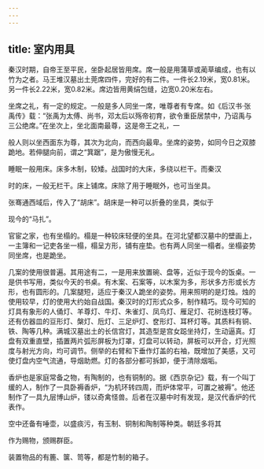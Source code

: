 ```yaml
---
---
---
```

title: 室内用具
---



秦汉时期，自帝王至平民，坐卧起居皆用席。席一般是用蒲草或蔺草编成，也有以竹为之者。马王堆汉墓出土莞席四件，完好的有二件。一件长2.19米，宽0.81米。另一件长2.22米，宽0.82米。席边皆用黄绢包缝，边宽0.20米左右。

坐席之礼，有一定的规定。一般是多人同坐一席，唯尊者有专席。如《后汉书·张禹传》载：“张禹为太傅、尚书，邓太后以殇帝初育，欲令重臣居禁中，乃诏禹与三公绝席。”在坐次上，坐北面南最尊，这是帝王之礼，一

般人则以坐西面东为尊，其次为北向，而西向最卑。坐席的姿势，如同今日之双膝跪地。若伸腿向前，谓之“箕踞”，是为傲慢无礼。

睡眠一般用床。床多木制，较矮。战国时的大床，多绕以栏干。而秦汉

时的床，一般无栏干。床上铺席。床除了用于睡眠外，也可当坐具。

张骞通西域后，传入了“胡床”。胡床是一种可以折叠的坐具，类似于

现今的“马扎”。

官宦之家，也有坐榻的。榻是一种较床轻便的坐具。在河北望都汉墓中的壁画上，一主簿和一记吏各坐一榻，榻呈方形，铺有座垫。也有两人同坐一榻者。坐榻姿势同坐席，也是跪坐。

几案的使用很普遍。其用途有二，一是用来放置碗、盘等，近似于现今的饭桌。一是供书写用，类似今天的书桌。有木案、石案等，以木案为多，形状多方形或长方形，也有圆形的。几案腿短，适应于秦汉人跪坐的姿势。用来照明的是灯烛。烛的使用较早，灯的使用大约始自战国。秦汉时的灯形式众多，制作精巧。现今可知的灯具有象形的人俑灯、羊尊灯、牛灯、朱雀灯、凤鸟灯、雁足灯、花树连枝灯等。还有仿器皿的豆形灯、槃灯、卮灯、三足炉灯、奁形灯、耳杯灯等。其质料有铜、铁、陶等几种。满城汉墓出土的长信宫灯，其造型是宫女跽坐持灯，生动逼真。灯盘有双重直壁，插置两片弧形屏板为灯罩，灯盘可以转动，屏板可以开合，灯光照度与射光方向，均可调节。侧举的右臂和下垂作灯盖的右袖，既增加了美感，又可使灯盘内空气流通，导烟助燃。灯的各部分都可拆卸，便于清除烟垢。

香炉也是家庭常备之物，有陶制的，也有铜制的。据《西京杂记》载，有一个叫丁缓的人，制作了一具卧褥香炉，“为机环转四周，而炉体常平，可置之被褥”。他还制作了一具九层博山炉，镂以奇禽怪兽。后者在汉墓中时有发现，是汉代香炉的代表作。

空中还备有唾壶，以盛痰污，有玉制、铜制和陶制等种类。朝廷多将其

作为赐物，颁赐群臣。

装置物品的有簏、箧、笥等，都是竹制的箱子。
